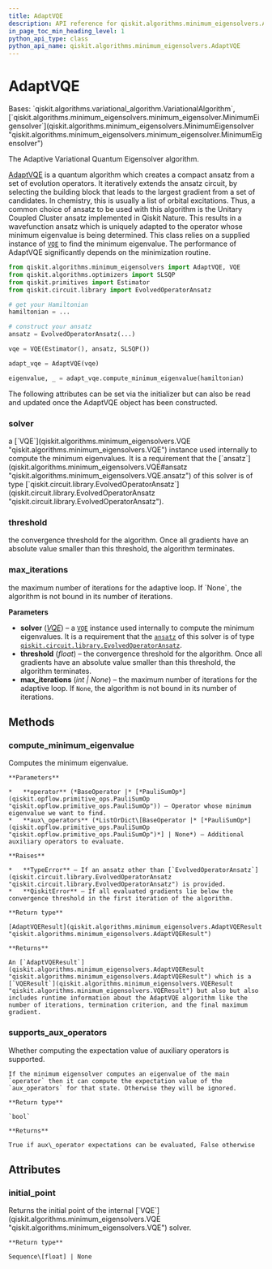 ```yaml
---
title: AdaptVQE
description: API reference for qiskit.algorithms.minimum_eigensolvers.AdaptVQE
in_page_toc_min_heading_level: 1
python_api_type: class
python_api_name: qiskit.algorithms.minimum_eigensolvers.AdaptVQE
---
```


# AdaptVQE

<Class id="qiskit.algorithms.minimum_eigensolvers.AdaptVQE" isDedicatedPage={true} github="https://github.com/qiskit/qiskit/tree/stable/0.23/qiskit/algorithms/minimum_eigensolvers/adapt_vqe.py" signature="AdaptVQE(solver, *, threshold=1e-05, max_iterations=None)">
  Bases: `qiskit.algorithms.variational_algorithm.VariationalAlgorithm`, [`qiskit.algorithms.minimum_eigensolvers.minimum_eigensolver.MinimumEigensolver`](qiskit.algorithms.minimum_eigensolvers.MinimumEigensolver "qiskit.algorithms.minimum_eigensolvers.minimum_eigensolver.MinimumEigensolver")

  The Adaptive Variational Quantum Eigensolver algorithm.

  [AdaptVQE](https://arxiv.org/abs/1812.11173) is a quantum algorithm which creates a compact ansatz from a set of evolution operators. It iteratively extends the ansatz circuit, by selecting the building block that leads to the largest gradient from a set of candidates. In chemistry, this is usually a list of orbital excitations. Thus, a common choice of ansatz to be used with this algorithm is the Unitary Coupled Cluster ansatz implemented in Qiskit Nature. This results in a wavefunction ansatz which is uniquely adapted to the operator whose minimum eigenvalue is being determined. This class relies on a supplied instance of [`VQE`](qiskit.algorithms.minimum_eigensolvers.VQE "qiskit.algorithms.minimum_eigensolvers.VQE") to find the minimum eigenvalue. The performance of AdaptVQE significantly depends on the minimization routine.

  ```python
  from qiskit.algorithms.minimum_eigensolvers import AdaptVQE, VQE
  from qiskit.algorithms.optimizers import SLSQP
  from qiskit.primitives import Estimator
  from qiskit.circuit.library import EvolvedOperatorAnsatz

  # get your Hamiltonian
  hamiltonian = ...

  # construct your ansatz
  ansatz = EvolvedOperatorAnsatz(...)

  vqe = VQE(Estimator(), ansatz, SLSQP())

  adapt_vqe = AdaptVQE(vqe)

  eigenvalue, _ = adapt_vqe.compute_minimum_eigenvalue(hamiltonian)
  ```

  The following attributes can be set via the initializer but can also be read and updated once the AdaptVQE object has been constructed.

  ### solver

  <Attribute id="qiskit.algorithms.minimum_eigensolvers.AdaptVQE.solver">
    a [`VQE`](qiskit.algorithms.minimum_eigensolvers.VQE "qiskit.algorithms.minimum_eigensolvers.VQE") instance used internally to compute the minimum eigenvalues. It is a requirement that the [`ansatz`](qiskit.algorithms.minimum_eigensolvers.VQE#ansatz "qiskit.algorithms.minimum_eigensolvers.VQE.ansatz") of this solver is of type [`qiskit.circuit.library.EvolvedOperatorAnsatz`](qiskit.circuit.library.EvolvedOperatorAnsatz "qiskit.circuit.library.EvolvedOperatorAnsatz").
  </Attribute>

  ### threshold

  <Attribute id="qiskit.algorithms.minimum_eigensolvers.AdaptVQE.threshold">
    the convergence threshold for the algorithm. Once all gradients have an absolute value smaller than this threshold, the algorithm terminates.
  </Attribute>

  ### max\_iterations

  <Attribute id="qiskit.algorithms.minimum_eigensolvers.AdaptVQE.max_iterations">
    the maximum number of iterations for the adaptive loop. If `None`, the algorithm is not bound in its number of iterations.
  </Attribute>

  **Parameters**

  *   **solver** ([*VQE*](qiskit.algorithms.minimum_eigensolvers.VQE "qiskit.algorithms.minimum_eigensolvers.VQE")) – a [`VQE`](qiskit.algorithms.minimum_eigensolvers.VQE "qiskit.algorithms.minimum_eigensolvers.VQE") instance used internally to compute the minimum eigenvalues. It is a requirement that the [`ansatz`](qiskit.algorithms.minimum_eigensolvers.VQE#ansatz "qiskit.algorithms.minimum_eigensolvers.VQE.ansatz") of this solver is of type [`qiskit.circuit.library.EvolvedOperatorAnsatz`](qiskit.circuit.library.EvolvedOperatorAnsatz "qiskit.circuit.library.EvolvedOperatorAnsatz").
  *   **threshold** (*float*) – the convergence threshold for the algorithm. Once all gradients have an absolute value smaller than this threshold, the algorithm terminates.
  *   **max\_iterations** (*int | None*) – the maximum number of iterations for the adaptive loop. If `None`, the algorithm is not bound in its number of iterations.

  ## Methods

  ### compute\_minimum\_eigenvalue

  <Function id="qiskit.algorithms.minimum_eigensolvers.AdaptVQE.compute_minimum_eigenvalue" signature="AdaptVQE.compute_minimum_eigenvalue(operator, aux_operators=None)">
    Computes the minimum eigenvalue.

    **Parameters**

    *   **operator** (*BaseOperator |* [*PauliSumOp*](qiskit.opflow.primitive_ops.PauliSumOp "qiskit.opflow.primitive_ops.PauliSumOp")) – Operator whose minimum eigenvalue we want to find.
    *   **aux\_operators** (*ListOrDict\[BaseOperator |* [*PauliSumOp*](qiskit.opflow.primitive_ops.PauliSumOp "qiskit.opflow.primitive_ops.PauliSumOp")*] | None*) – Additional auxiliary operators to evaluate.

    **Raises**

    *   **TypeError** – If an ansatz other than [`EvolvedOperatorAnsatz`](qiskit.circuit.library.EvolvedOperatorAnsatz "qiskit.circuit.library.EvolvedOperatorAnsatz") is provided.
    *   **QiskitError** – If all evaluated gradients lie below the convergence threshold in the first iteration of the algorithm.

    **Return type**

    [AdaptVQEResult](qiskit.algorithms.minimum_eigensolvers.AdaptVQEResult "qiskit.algorithms.minimum_eigensolvers.AdaptVQEResult")

    **Returns**

    An [`AdaptVQEResult`](qiskit.algorithms.minimum_eigensolvers.AdaptVQEResult "qiskit.algorithms.minimum_eigensolvers.AdaptVQEResult") which is a [`VQEResult`](qiskit.algorithms.minimum_eigensolvers.VQEResult "qiskit.algorithms.minimum_eigensolvers.VQEResult") but also but also includes runtime information about the AdaptVQE algorithm like the number of iterations, termination criterion, and the final maximum gradient.
  </Function>

  ### supports\_aux\_operators

  <Function id="qiskit.algorithms.minimum_eigensolvers.AdaptVQE.supports_aux_operators" signature="classmethod AdaptVQE.supports_aux_operators()">
    Whether computing the expectation value of auxiliary operators is supported.

    If the minimum eigensolver computes an eigenvalue of the main `operator` then it can compute the expectation value of the `aux_operators` for that state. Otherwise they will be ignored.

    **Return type**

    `bool`

    **Returns**

    True if aux\_operator expectations can be evaluated, False otherwise
  </Function>

  ## Attributes

  ### initial\_point

  <Attribute id="qiskit.algorithms.minimum_eigensolvers.AdaptVQE.initial_point">
    Returns the initial point of the internal [`VQE`](qiskit.algorithms.minimum_eigensolvers.VQE "qiskit.algorithms.minimum_eigensolvers.VQE") solver.

    **Return type**

    Sequence\[float] | None
  </Attribute>
</Class>

